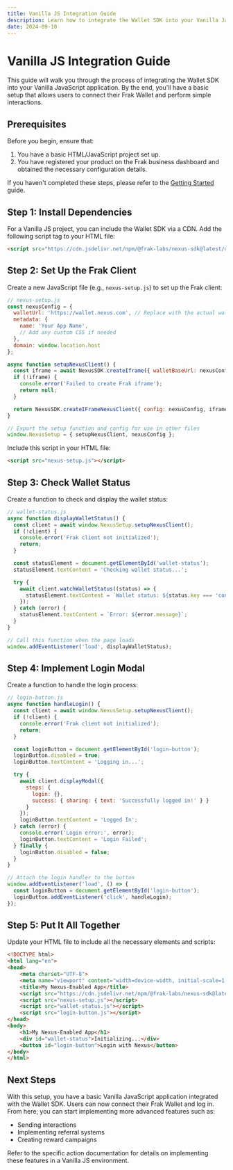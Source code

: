 ```yaml
---
title: Vanilla JS Integration Guide
description: Learn how to integrate the Wallet SDK into your Vanilla JavaScript application for seamless Web3 interactions.
date: 2024-09-10
---
```


# Vanilla JS Integration Guide

This guide will walk you through the process of integrating the Wallet SDK into your Vanilla JavaScript application. By the end, you'll have a basic setup that allows users to connect their Frak Wallet and perform simple interactions.

## Prerequisites

Before you begin, ensure that:

1. You have a basic HTML/JavaScript project set up.
2. You have registered your product on the Frak business dashboard and obtained the necessary configuration details.

If you haven't completed these steps, please refer to the [Getting Started](/wallet-sdk/getting-started) guide.

## Step 1: Install Dependencies

For a Vanilla JS project, you can include the Wallet SDK via a CDN. Add the following script tag to your HTML file:

```html
<script src="https://cdn.jsdelivr.net/npm/@frak-labs/nexus-sdk@latest/dist/bundle/bundle.js"></script>
```

## Step 2: Set Up the Frak Client

Create a new JavaScript file (e.g., `nexus-setup.js`) to set up the Frak client:

```javascript
// nexus-setup.js
const nexusConfig = {
  walletUrl: 'https://wallet.nexus.com', // Replace with the actual wallet URL
  metadata: {
    name: 'Your App Name',
    // Add any custom CSS if needed
  },
  domain: window.location.host
};

async function setupNexusClient() {
  const iframe = await NexusSDK.createIframe({ walletBaseUrl: nexusConfig.walletUrl });
  if (!iframe) {
    console.error('Failed to create Frak iframe');
    return null;
  }

  return NexusSDK.createIFrameNexusClient({ config: nexusConfig, iframe });
}

// Export the setup function and config for use in other files
window.NexusSetup = { setupNexusClient, nexusConfig };
```

Include this script in your HTML file:

```html
<script src="nexus-setup.js"></script>
```

## Step 3: Check Wallet Status

Create a function to check and display the wallet status:

```javascript
// wallet-status.js
async function displayWalletStatus() {
  const client = await window.NexusSetup.setupNexusClient();
  if (!client) {
    console.error('Frak client not initialized');
    return;
  }

  const statusElement = document.getElementById('wallet-status');
  statusElement.textContent = 'Checking wallet status...';

  try {
    await client.watchWalletStatus((status) => {
      statusElement.textContent = `Wallet status: ${status.key === 'connected' ? 'Connected' : 'Not connected'}`;
    });
  } catch (error) {
    statusElement.textContent = `Error: ${error.message}`;
  }
}

// Call this function when the page loads
window.addEventListener('load', displayWalletStatus);
```

## Step 4: Implement Login Modal

Create a function to handle the login process:

```javascript
// login-button.js
async function handleLogin() {
  const client = await window.NexusSetup.setupNexusClient();
  if (!client) {
    console.error('Frak client not initialized');
    return;
  }

  const loginButton = document.getElementById('login-button');
  loginButton.disabled = true;
  loginButton.textContent = 'Logging in...';

  try {
    await client.displayModal({
      steps: {
        login: {},
        success: { sharing: { text: 'Successfully logged in!' } }
      }
    });
    loginButton.textContent = 'Logged In';
  } catch (error) {
    console.error('Login error:', error);
    loginButton.textContent = 'Login Failed';
  } finally {
    loginButton.disabled = false;
  }
}

// Attach the login handler to the button
window.addEventListener('load', () => {
  const loginButton = document.getElementById('login-button');
  loginButton.addEventListener('click', handleLogin);
});
```

## Step 5: Put It All Together

Update your HTML file to include all the necessary elements and scripts:

```html
<!DOCTYPE html>
<html lang="en">
<head>
    <meta charset="UTF-8">
    <meta name="viewport" content="width=device-width, initial-scale=1.0">
    <title>My Nexus-Enabled App</title>
    <script src="https://cdn.jsdelivr.net/npm/@frak-labs/nexus-sdk@latest/dist/core/index.cjs"></script>
    <script src="nexus-setup.js"></script>
    <script src="wallet-status.js"></script>
    <script src="login-button.js"></script>
</head>
<body>
    <h1>My Nexus-Enabled App</h1>
    <div id="wallet-status">Initializing...</div>
    <button id="login-button">Login with Nexus</button>
</body>
</html>
```

## Next Steps

With this setup, you have a basic Vanilla JavaScript application integrated with the Wallet SDK. Users can now connect their Frak Wallet and log in. From here, you can start implementing more advanced features such as:

- Sending interactions
- Implementing referral systems
- Creating reward campaigns

Refer to the specific action documentation for details on implementing these features in a Vanilla JS environment.
